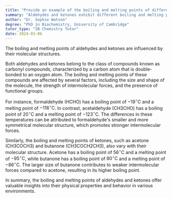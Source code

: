 ```yaml
---
title: "Provide an example of the boiling and melting points of different aldehydes and ketones"
summary: "Aldehydes and ketones exhibit different boiling and melting points, which are influenced by their molecular structures."
author: "Dr. Sophie Watson"
degree: "PhD in Biochemistry, University of Cambridge"
tutor_type: "IB Chemistry Tutor"
date: 2024-03-06
---
```


The boiling and melting points of aldehydes and ketones are influenced by their molecular structures.

Both aldehydes and ketones belong to the class of compounds known as carbonyl compounds, characterized by a carbon atom that is double-bonded to an oxygen atom. The boiling and melting points of these compounds are affected by several factors, including the size and shape of the molecule, the strength of intermolecular forces, and the presence of functional groups.

For instance, formaldehyde (HCHO) has a boiling point of $-19^\circ \mathrm{C}$ and a melting point of $-118^\circ \mathrm{C}$. In contrast, acetaldehyde (CH3CHO) has a boiling point of $20^\circ \mathrm{C}$ and a melting point of $-123^\circ \mathrm{C}$. The differences in these temperatures can be attributed to formaldehyde's smaller and more symmetrical molecular structure, which promotes stronger intermolecular forces.

Similarly, the boiling and melting points of ketones, such as acetone (CH3COCH3) and butanone (CH3COCH2CH3), also vary with their molecular structure. Acetone has a boiling point of $56^\circ \mathrm{C}$ and a melting point of $-95^\circ \mathrm{C}$, while butanone has a boiling point of $80^\circ \mathrm{C}$ and a melting point of $-86^\circ \mathrm{C}$. The larger size of butanone contributes to weaker intermolecular forces compared to acetone, resulting in its higher boiling point.

In summary, the boiling and melting points of aldehydes and ketones offer valuable insights into their physical properties and behavior in various environments.
    